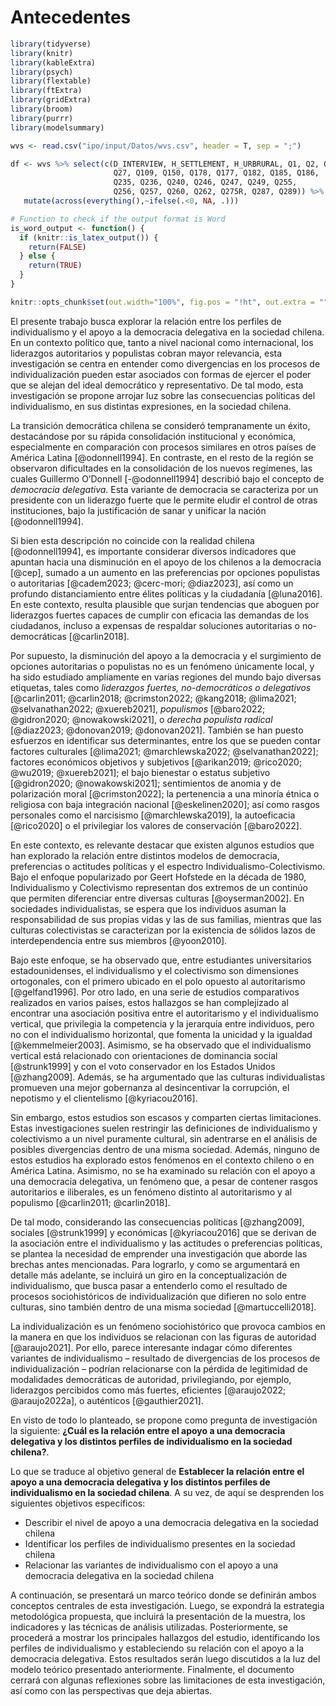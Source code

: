 # Antecedentes

```r
library(tidyverse)
library(knitr)
library(kableExtra)
library(psych)
library(flextable)
library(ftExtra)
library(gridExtra)
library(broom)
library(purrr)
library(modelsummary)

wvs <- read.csv("ipo/input/Datos/wvs.csv", header = T, sep = ";")

df <- wvs %>% select(c(D_INTERVIEW, H_SETTLEMENT, H_URBRURAL, Q1, Q2, Q8, Q11, Q14,
                       Q27, Q109, Q150, Q178, Q177, Q182, Q185, Q186,
                       Q235, Q236, Q240, Q246, Q247, Q249, Q255,
                       Q256, Q257, Q260, Q262, Q275R, Q287, Q289)) %>%
   mutate(across(everything(),~ifelse(.<0, NA, .)))

# Function to check if the output format is Word
is_word_output <- function() {
  if (knitr::is_latex_output()) {
    return(FALSE)
  } else {
    return(TRUE)
  }
}
```

```r
knitr::opts_chunk$set(out.width="100%", fig.pos = "!ht", out.extra = "")
```

El presente trabajo busca explorar la relación entre los perfiles de individualismo y el apoyo a la democracia delegativa en la sociedad chilena. En un contexto político que, tanto a nivel nacional como internacional, los liderazgos autoritarios y populistas cobran mayor relevancia, esta investigación se centra en entender como divergencias en los procesos de individualización pueden estar asociados con formas de ejercer el poder que se alejan del ideal democrático y representativo. De tal modo, esta investigación se propone arrojar luz sobre las consecuencias políticas del individualismo, en sus distintas expresiones, en la sociedad chilena. 

La transición democrática chilena se consideró tempranamente un éxito, destacándose por su rápida consolidación institucional y económica, especialmente en comparación con procesos similares en otros países de América Latina [@odonnell1994]. En contraste, en el resto de la región se observaron dificultades en la consolidación de los nuevos regímenes, las cuales Guillermo O'Donnell [-@odonnell1994] describió bajo el concepto de *democracia delegativa*. Esta variante de democracia se caracteriza por un presidente con un liderazgo fuerte que le permite eludir el control de otras instituciones, bajo la justificación de sanar y unificar la nación [@odonnell1994]. 

Si bien esta descripción no coincide con la realidad chilena [@odonnell1994], es importante considerar diversos indicadores que apuntan hacia una disminución en el apoyo de los chilenos a la democracia [@cep], sumado a un aumento en las preferencias por opciones populistas o autoritarias [@cadem2023; @cerc-mori; @diaz2023], así como un profundo distanciamiento entre élites políticas y la ciudadanía [@luna2016]. En este contexto, resulta plausible que surjan tendencias que aboguen por liderazgos fuertes capaces de cumplir con eficacia las demandas de los ciudadanos, incluso a expensas de respaldar soluciones autoritarias o no-democráticas [@carlin2018].

Por supuesto, la disminución del apoyo a la democracia y el surgimiento de opciones autoritarias o populistas no es un fenómeno únicamente local, y ha sido estudiado ampliamente en varias regiones del mundo bajo diversas etiquetas, tales como *liderazgos fuertes, no-democráticos o delegativos* [@carlin2011; @carlin2018; @crimston2022; @kang2018; @lima2021; @selvanathan2022; @xuereb2021], *populismos* [@baro2022; @gidron2020; @nowakowski2021], o *derecha populista radical* [@diaz2023; @donovan2019; @donovan2021]. También se han puesto esfuerzos en identificar sus determinantes, entre los que se pueden contar factores culturales [@lima2021; @marchlewska2022; @selvanathan2022]; factores económicos objetivos y subjetivos [@arikan2019; @rico2020; @wu2019; @xuereb2021]; el bajo bienestar o estatus subjetivo [@gidron2020; @nowakowski2021]; sentimientos de anomia y de polarización moral [@crimston2022]; la pertenencia a una minoría étnica o religiosa con baja integración nacional [@eskelinen2020]; así como rasgos personales como el narcisismo [@marchlewska2019], la autoeficacia [@rico2020] o el privilegiar los valores de conservación [@baro2022].

En este contexto, es relevante destacar que existen algunos estudios que han explorado la relación entre distintos modelos de democracia, preferencias o actitudes políticas y el espectro Individualismo-Colectivismo. Bajo el enfoque popularizado por Geert Hofstede en la década de 1980, Individualismo y Colectivismo representan dos extremos de un continúo que permiten diferenciar entre diversas culturas [@oyserman2002]. En sociedades individualistas, se espera que los individuos asuman la responsabilidad de sus propias vidas y las de sus familias, mientras que las culturas colectivistas se caracterizan por la existencia de sólidos lazos de interdependencia entre sus miembros [@yoon2010].

Bajo este enfoque, se ha observado que, entre estudiantes universitarios estadounidenses, el individualismo y el colectivismo son dimensiones ortogonales, con el primero ubicado en el polo opuesto al autoritarismo [@gelfand1996]. Por otro lado, en una serie de estudios comparativos realizados en varios países, estos hallazgos se han complejizado al encontrar una asociación positiva entre el autoritarismo y el individualismo vertical, que privilegia la competencia y la jerarquía entre individuos, pero no con el individualismo horizontal, que fomenta la unicidad y la igualdad [@kemmelmeier2003]. Asimismo, se ha observado que el individualismo vertical está relacionado con orientaciones de dominancia social [@strunk1999] y con el voto conservador en los Estados Unidos [@zhang2009]. Además, se ha argumentado que las culturas individualistas promueven una mejor gobernanza al desincentivar la corrupción, el nepotismo y el clientelismo [@kyriacou2016].

Sin embargo, estos estudios son escasos y comparten ciertas limitaciones. Estas investigaciones suelen restringir las definiciones de individualismo y colectivismo a un nivel puramente cultural, sin adentrarse en el análisis de posibles divergencias dentro de una misma sociedad. Además, ninguno de estos estudios ha explorado estos fenómenos en el contexto chileno o en América Latina. Asimismo, no se ha examinado su relación con el apoyo a una democracia delegativa, un fenómeno que, a pesar de contener rasgos autoritarios e iliberales, es un fenómeno distinto al autoritarismo y al populismo [@carlin2011; @carlin2018].

De tal modo, considerando las consecuencias políticas [@zhang2009], sociales [@strunk1999] y económicas [@kyriacou2016] que se derivan de la asociación entre el individualismo y las actitudes o preferencias políticas, se plantea la necesidad de emprender una investigación que aborde las brechas antes mencionadas. Para lograrlo, y como se argumentará en detalle más adelante, se incluirá un giro en la conceptualización de individualismo, que busca pasar a entenderlo como el resultado de procesos sociohistóricos de individualización que difieren no solo entre culturas, sino también dentro de una misma sociedad [@martuccelli2018].

La individualización es un fenómeno sociohistórico que provoca cambios en la manera en que los individuos se relacionan con las figuras de autoridad [@araujo2021]. Por ello, parece interesante indagar cómo diferentes variantes de individualismo -- resultado de divergencias de los procesos de individualización -- podrían relacionarse con la pérdida de legitimidad de modalidades democráticas de autoridad, privilegiando, por ejemplo, liderazgos percibidos como más fuertes, eficientes [@araujo2022; @araujo2022a], o auténticos [@gauthier2021].

En visto de todo lo planteado, se propone como pregunta de investigación la siguiente: **¿Cuál es la relación entre el apoyo a una democracia delegativa y los distintos perfiles de individualismo en la sociedad chilena?**. 

Lo que se traduce al objetivo general de **Establecer la relación entre el apoyo a una democracia delegativa y los distintos perfiles de individualismo en la sociedad chilena**. A su vez, de aquí se desprenden los siguientes objetivos específicos:

-   Describir el nivel de apoyo a una democracia delegativa en la sociedad chilena
-   Identificar los perfiles de individualismo presentes en la sociedad chilena
-   Relacionar las variantes de individualismo con el apoyo a una democracia delegativa en la sociedad chilena

A continuación, se presentará un marco teórico donde se definirán ambos conceptos centrales de esta investigación. Luego, se expondrá la estrategia metodológica propuesta, que incluirá la presentación de la muestra, los indicadores y las técnicas de análisis utilizadas. Posteriormente, se procederá a mostrar los principales hallazgos del estudio, identificando los perfiles de individualismo y estableciendo su relación con el apoyo a la democracia delegativa. Estos resultados serán luego discutidos a la luz del modelo teórico presentado anteriormente. Finalmente, el documento cerrará con algunas reflexiones sobre las limitaciones de esta investigación, así como con las perspectivas que deja abiertas.
